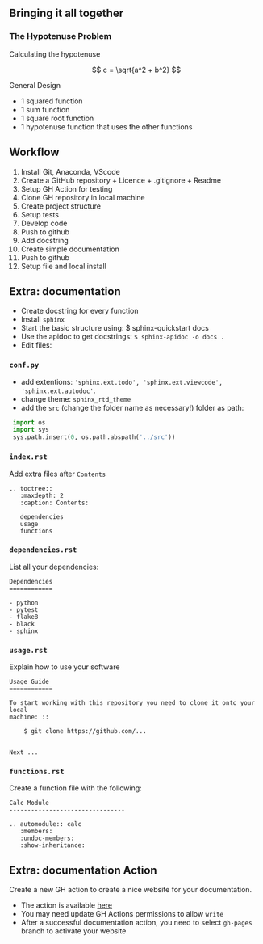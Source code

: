 ## Bringing it all together {.smaller}

### The Hypotenuse Problem

Calculating the hypotenuse

$$ c = \sqrt{a^2 + b^2} $$


General Design

- 1 squared function
- 1 sum function
- 1 square root function
- 1 hypotenuse function that uses the other functions


## Workflow {.smaller}

1. Install Git, Anaconda, VScode
2. Create a GitHub repository + Licence + .gitignore + Readme
3. Setup GH Action for testing
4. Clone GH repository in local machine
5. Create project structure
6. Setup tests
7. Develop code
8. Push to github
9. Add docstring
10. Create simple documentation
11. Push to github
12. Setup file and local install

## Extra: documentation {.smaller}

- Create docstring for every function
- Install `sphinx`
- Start the basic structure using: $ sphinx-quickstart docs
- Use the apidoc to get docstrings: `$ sphinx-apidoc -o docs .`
- Edit files:

::: {.panel-tabset}

### `conf.py`

- add extentions: `'sphinx.ext.todo', 'sphinx.ext.viewcode', 'sphinx.ext.autodoc'`.
- change theme: `sphinx_rtd_theme`
- add the `src` (change the folder name as necessary!) folder as path:

```python
 import os
 import sys
 sys.path.insert(0, os.path.abspath('../src'))
```

### `index.rst`

Add extra files after `Contents`

```
.. toctree::
   :maxdepth: 2
   :caption: Contents:

   dependencies
   usage
   functions
```

### `dependencies.rst`

List all your dependencies:

```
Dependencies
============

- python
- pytest
- flake8
- black
- sphinx
```

### `usage.rst`

Explain how to use your software

```
Usage Guide
============

To start working with this repository you need to clone it onto your local
machine: ::

    $ git clone https://github.com/...


Next ...
```

### `functions.rst`

Create a function file with the following:

```
Calc Module
--------------------------------

.. automodule:: calc
   :members:
   :undoc-members:
   :show-inheritance:
```

:::

## Extra: documentation Action {.smaller}

Create a new GH action to create a nice website for your documentation.

- The action is available [here](https://github.com/patricia-ternes/hypot-2023/blob/main/.github/workflows/documentation.yml)
- You may need update GH Actions permissions to allow `write`
- After a successful documentation action, you need to select `gh-pages` branch to activate your website
